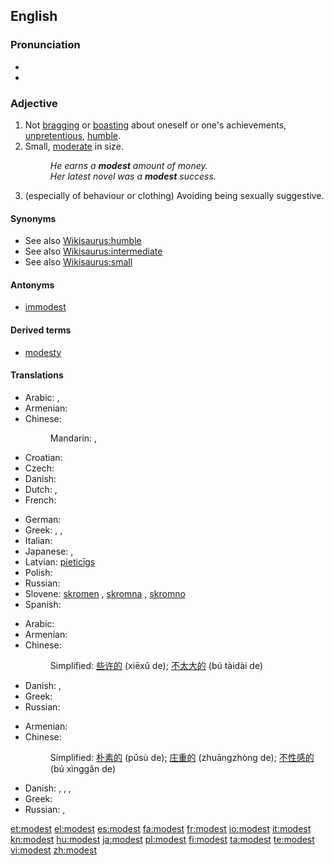 ==English==

===Pronunciation===
* {{IPA|/ˈmɑdəst/}}
* {{audio|en-us-modest.ogg|Audio (US)}}

===Adjective===
{{en-adj}}

# Not [[bragging]] or [[boasting]] about oneself or one's achievements,  [[unpretentious]], [[humble]].
# Small, [[moderate]] in size.
#: ''He earns a '''modest''' amount of money.''
#: ''Her latest novel was a '''modest''' success.''
# (especially of behaviour or clothing) Avoiding being sexually suggestive.

====Synonyms====
* See also [[Wikisaurus:humble]]
* See also [[Wikisaurus:intermediate]]
* See also [[Wikisaurus:small]]

====Antonyms====
* [[immodest]]

====Derived terms====
* [[modesty]]

====Translations====
{{trans-top|not bragging or boasting about oneself or one's achievements}}
* Arabic: {{t|ar|حيي|tr=Hattiy}},  {{t|ar|خجول|tr=khajuul}}
* Armenian: {{t-|hy|համեստ|tr=hamest}}
* Chinese:
*: Mandarin: {{t|cmn|謙虛|sc=Hani}},  {{t|cmn|谦虚|tr=qiānxū|sc=Hani}}
* Croatian: {{t-|hr|skroman|alt=skrȍman}}
* Czech: {{t-|cs|skromný|m}}
* Danish: {{t|da|beskeden}}
* Dutch: {{t+|nl|bescheiden}}, {{t-|nl|ingetogen}}
* French: {{t+|fr|modeste}}
{{trans-mid}}
* German: {{t+|de|bescheiden}}
* Greek: {{t+|el|ταπεινός}},  {{t+|el|μετριόφρων|tr=metriófron}},  {{t+|el|σεμνός|tr=semnós}}
* Italian: {{t+|it|modesto}}
* Japanese: {{qualifier|+ な -na}} {{t|ja|謙虚|tr=けんきょ, kenkyo}}, {{t|ja|謙遜した|tr=けんそんした, kenson-shita}}
* Latvian: [[pieticīgs]]
* Polish: {{t-|pl|skromny}}
* Russian: {{t+|ru|скромный|tr=skrómnyj}}
* Slovene: [[skromen]] {{m}}, [[skromna]] {{f}}, [[skromno]] {{n}}
* Spanish: {{t-|es|modesto}}
{{trans-bottom}}

{{trans-top|Small}}
* Arabic: {{t|ar|متواضع|tr=mutwaaDi`}}
* Armenian: {{t-|hy|համեստ|tr=hamest}}
* Chinese:
*: Simplified: [[些许的]] (xiēxǔ de); [[不太大的]] (bú tàidài de)
{{trans-mid}}
* Danish: {{t|da|beskeden}},  {{t|da|moderat}}
* Greek: {{t|el|ταπεινός|tr=tapinós}}
* Russian: {{t+|ru|скромный|tr=skrómnyj}}
{{trans-bottom}}

{{trans-top|Avoiding being sexually suggestive.}}
* Armenian: {{t-|hy|համեստ|tr=hamest}}
* Chinese:
*: Simplified: [[朴素的]] (pǔsù de); [[庄重的]] (zhuāngzhòng de); [[不性感的]] (bú xìnggǎn de)
{{trans-mid}}
* Danish: {{t|da|blufærdig}},  {{t|da|anstændig}},  {{t|da|sømmelig}},  {{t|da|ærbar}}
* Greek: {{t+|el|σεμνός|tr=semnós}}
* Russian: {{t|ru|благопристойный|tr=blagopristójnyj}},  {{t+|ru|скромный|tr=skrómnyj}}
{{trans-bottom}}

[[et:modest]]
[[el:modest]]
[[es:modest]]
[[fa:modest]]
[[fr:modest]]
[[io:modest]]
[[it:modest]]
[[kn:modest]]
[[hu:modest]]
[[ja:modest]]
[[pl:modest]]
[[fi:modest]]
[[ta:modest]]
[[te:modest]]
[[vi:modest]]
[[zh:modest]]